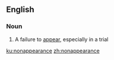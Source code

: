 ==English==
===Noun===
{{en-noun}}
# A failure to [[appear]], especially in a trial

[[ku:nonappearance]]
[[zh:nonappearance]]